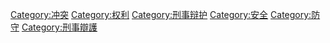 [[Category:冲突|Category:冲突]]
[[Category:权利|Category:权利]]
[[Category:刑事辩护|Category:刑事辩护]]
[[Category:安全|Category:安全]]
[[Category:防守|Category:防守]]
[[Category:刑事辯護|Category:刑事辯護]]